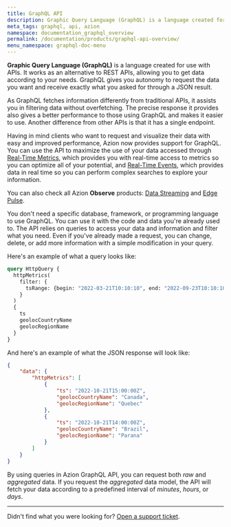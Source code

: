 ```yaml
---
title: GraphQL API
description: Graphic Query Language (GraphQL) is a language created for use with APIs. It works as an alternative to REST APIs, allowing you to get data according to your needs. GraphQL gives you autonomy to request the data you want and receive exactly what you asked for through a JSON result.
meta_tags: graphql, api, azion
namespace: documentation_graphql_overview
permalink: /documentation/products/graphql-api-overview/
menu_namespace: graphql-doc-menu
---
```


**Graphic Query Language (GraphQL)** is a language created for use with APIs. It works as an alternative to REST APIs, allowing you to get data according to your needs. GraphQL gives you autonomy to request the data you want and receive exactly what you asked for through a JSON result.

As GraphQL fetches information differently from traditional APIs, it assists you in filtering data without overfetching. The precise response it provides also gives a better performance to those using GraphQL and makes it easier to use. Another difference from other APIs is that it has a single endpoint.

Having in mind clients who want to request and visualize their data with easy and improved performance, Azion now provides support for GraphQL. You can use the API to maximize the use of your data accessed through [Real-Time Metrics](https://www.azion.com/en/documentation/products/real-time-metrics/), which provides you with real-time access to metrics so you can optimize all of your potential, and [Real-Time Events](https://www.azion.com/en/documentation/products/real-time-events/), which provides data in real time so you can perform complex searches to explore your information.

You can also check all Azion **Observe** products: [Data Streaming](https://www.azion.com/en/documentation/products/data-streaming/) and [Edge Pulse](https://www.azion.com/en/documentation/products/edge-pulse/).

You don't need a specific database, framework, or programming language to use GraphQL. You can use it with the code and data you're already used to. The API relies on queries to access your data and information and filter what you need. Even if you've already made a request, you can change, delete, or add more information with a simple modification in your query.

Here's an example of what a query looks like:

```graphql
query HttpQuery {
  httpMetrics(
    filter: {
      tsRange: {begin: "2022-03-21T10:10:10", end: "2022-09-23T10:10:10"}
    }
  ) 
  {	
    ts
    geolocCountryName
    geolocRegionName
  }
}
```

And here's an example of what the JSON response will look like:

```json
{
    "data": {
        "httpMetrics": [
            {
                "ts": "2022-10-21T15:00:00Z",
                "geolocCountryName": "Canada",
                "geolocRegionName": "Quebec"
            },
            {
                "ts": "2022-10-21T14:00:00Z",
                "geolocCountryName": "Brazil",
                "geolocRegionName": "Parana"
            }
        ]
    }
}
```

By using queries in Azion GraphQL API, you can request both *raw* and *aggregated* data. If you request the *aggregated* data model, the API will fetch your data according to a predefined interval of *minutes*, *hours*, or *days*.

---

Didn't find what you were looking for? [Open a support ticket](https://tickets.azion.com/).
